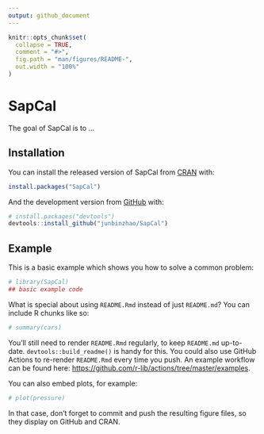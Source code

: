 ```yaml
---
output: github_document
---
```


<!-- README.md is generated from README.Rmd. Please edit that file -->

```r
knitr::opts_chunk$set(
  collapse = TRUE,
  comment = "#>",
  fig.path = "man/figures/README-",
  out.width = "100%"
)
```

# SapCal

<!-- badges: start -->
<!-- badges: end -->

The goal of SapCal is to ...

## Installation

You can install the released version of SapCal from [CRAN](https://CRAN.R-project.org) with:

``` r
install.packages("SapCal")
```

And the development version from [GitHub](https://github.com/) with:

``` r
# install.packages("devtools")
devtools::install_github("junbinzhao/SapCal")
```
## Example

This is a basic example which shows you how to solve a common problem:

```r
# library(SapCal)
## basic example code
```

What is special about using `README.Rmd` instead of just `README.md`? You can include R chunks like so:

```r
# summary(cars)
```

You'll still need to render `README.Rmd` regularly, to keep `README.md` up-to-date. `devtools::build_readme()` is handy for this. You could also use GitHub Actions to re-render `README.Rmd` every time you push. An example workflow can be found here: <https://github.com/r-lib/actions/tree/master/examples>.

You can also embed plots, for example:

```r
# plot(pressure)
```

In that case, don't forget to commit and push the resulting figure files, so they display on GitHub and CRAN.
